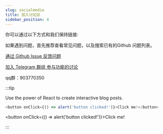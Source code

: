 ```yaml
---
slug: socialmedia
title: 加入讨论区
sidebar_position: 4
---
```


你可以通过以下方式和我们保持链接:

如果遇到问题，首先推荐查看常见问题，以及搜索已有的Github 问题列表。

[通过 Github Issue 反馈问题](https://github.com/BlackStar1453/openai-translator)

[加入 Telegram 群组 参与功能的讨论](https://t.me/+p5mMQhx1_rsxN2I1)

qq群：903770350


:::tip

Use the power of React to create interactive blog posts.

```js
<button onClick={() => alert('button clicked!')}>Click me!</button>
```

<button onClick={() => alert('button clicked!')}>Click me!</button>

:::
